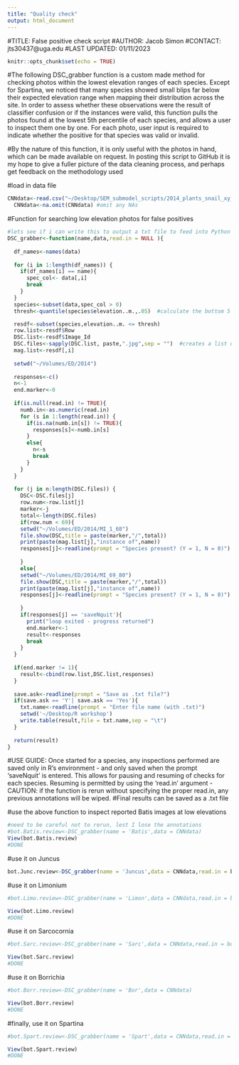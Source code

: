```yaml
---
title: "Quality check"
output: html_document
---
```


#TITLE: False positive check script
#AUTHOR: Jacob Simon
#CONTACT: jts30437@uga.edu
#LAST UPDATED: 01/11/2023

```r
knitr::opts_chunk$set(echo = TRUE)
```

#The following DSC_grabber function is a custom made method for checking photos within the lowest elevation ranges of each species. Except for Spartina, we noticed that many species showed small blips far below their expected elevation range when mapping their distribution across the site. In order to assess whether these observations were the result of classifier confusion or if the instances were valid, this function pulls the photos found at the lowest 5th percentile of each species, and allows a user to inspect them one by one. For each photo, user input is required to indicate whether the positive for that species was valid or invalid.

#By the nature of this function, it is only useful with the photos in hand, which can be made available on request. In posting this script to GitHub it is my hope to give a fuller picture of the data cleaning process, and perhaps get feedback on the methodology used

#load in data file
```r
CNNdata<-read.csv("~/Desktop/SEM_submodel_scripts/2014_plants_snail_xy_data.csv")
  CNNdata<-na.omit(CNNdata) #omit any NAs
```

#Function for searching low elevation photos for false positives
```r
#lets see if i can write this to output a txt file to feed into Python
DSC_grabber<-function(name,data,read.in = NULL ){
  
  df_names<-names(data)
  
  for (i in 1:length(df_names)) {
    if(df_names[i] == name){
      spec_col<- data[,i]
      break
    }
  }
  species<-subset(data,spec_col > 0)
  thresh<-quantile(species$elevation..m.,.05)  #calculate the bottom 5 percentile of elevation values where species is present

  resdf<-subset(species,elevation..m. <= thresh)
  row.list<-resdf$Row
  DSC.list<-resdf$Image_Id
  DSC.files<-sapply(DSC.list, paste,".jpg",sep = "")  #creates a list of DSC file names
  mag.list<-resdf[,i]
  
  setwd("~/Volumes/ED/2014")
  
  responses<-c()
  n<-1
  end.marker<-0
  
  if(is.null(read.in) != TRUE){
    numb.in<-as.numeric(read.in)
    for (s in 1:length(read.in)) {
      if(is.na(numb.in[s]) != TRUE){
        responses[s]<-numb.in[s]
      }
      else{
        n<-s
        break
      }
    }
  }
  
  for (j in n:length(DSC.files)) {
    DSC<-DSC.files[j]
    row.num<-row.list[j]
    marker<-j
    total<-length(DSC.files)
    if(row.num < 69){
    setwd("~/Volumes/ED/2014/MI_1_68")
    file.show(DSC,title = paste(marker,"/",total))
    print(paste(mag.list[j],"instance of",name))
    responses[j]<-readline(prompt = "Species present? (Y = 1, N = 0)")
    
    }
    else{
    setwd("~/Volumes/ED/2014/MI_69_80")
    file.show(DSC,title = paste(marker,"/",total))
    print(paste(mag.list[j],"instance of",name))
    responses[j]<-readline(prompt = "Species present? (Y = 1, N = 0)")
    
    }
    if(responses[j] == 'saveNquit'){
      print("loop exited - progress returned")
      end.marker<-1
      result<-responses
      break
    }
  }
  
  if(end.marker != 1){
    result<-cbind(row.list,DSC.list,responses)
  }
  
  save.ask<-readline(prompt = "Save as .txt file?")
  if(save.ask == 'Y'| save.ask == 'Yes'){
    txt.name<-readline(prompt = "Enter file name (with .txt)")
    setwd('~/Desktop/R workshop')
    write.table(result,file = txt.name,sep = "\t")
  }
  
  return(result)
}
```

#USE GUIDE: Once started for a species, any inspections performed are saved only in R's environment - and only saved when the prompt 'saveNquit' is entered. This allows for pausing and resuming of checks for each species. Resuming is permitted by using the 'read.in' argument - CAUTION: if the function is rerun without specifying the proper read.in, any previous annotations will be wiped.
#Final results can be saved as a .txt file

#use the above function to inspect reported Batis images at low elevations
```r
#need to be careful not to rerun, lest I lose the annotations
#bot.Batis.review<-DSC_grabber(name = 'Batis',data = CNNdata)
View(bot.Batis.review)
#DONE
```
#use it on Juncus
```r
bot.Junc.review<-DSC_grabber(name = 'Juncus',data = CNNdata,read.in = bot.Junc.review)
```
#use it on Limonium
```r
#bot.Limo.review<-DSC_grabber(name = 'Limon',data = CNNdata,read.in = bot.Limo.review)

View(bot.Limo.review)
#DONE
```
#use it on Sarcocornia
```r
#bot.Sarc.review<-DSC_grabber(name = 'Sarc',data = CNNdata,read.in = bot.Sarc.review)

View(bot.Sarc.review)
#DONE
```
#use it on Borrichia
```r
#bot.Borr.review<-DSC_grabber(name = 'Bor',data = CNNdata)

View(bot.Borr.review)
#DONE
```
#finally, use it on Spartina
```r
#bot.Spart.review<-DSC_grabber(name = 'Spart',data = CNNdata,read.in = bot.Spart.review)

View(bot.Spart.review)
#DONE
```

